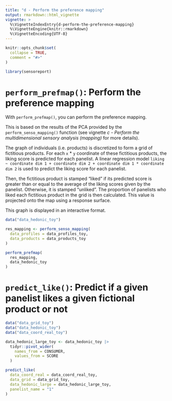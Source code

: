 ```yaml
---
title: "d - Perform the preference mapping"
output: rmarkdown::html_vignette
vignette: >
  %\VignetteIndexEntry{d-perform-the-preference-mapping}
  %\VignetteEngine{knitr::rmarkdown}
  %\VignetteEncoding{UTF-8}
---
```


```r
knitr::opts_chunk$set(
  collapse = TRUE,
  comment = "#>"
)
```

```r
library(sensoreport)
```

<!-- WARNING - This vignette is generated by {fusen} from dev/flat_perform_prefmap.Rmd: do not edit by hand -->

# `perform_prefmap()`: Perform the preference mapping

With `perform_prefmap()`, you can perform the preference mapping.

This is based on the results of the PCA provided by the `perform_senso_mapping()` function (see vignette *c - Perform the multidimensional sensory analysis (mapping)* for more details). 

The graph of individuals (i.e. products) is discretized to form a grid of fictitious products. For each `x` * `y` coordinate of these fictitious products, the liking score is predicted for each panelist. A linear regression model `liking ~ coordinate dim 1 + coordinate dim 2 + coordinate dim 1 * coordinate dim 2` is used to predict the liking score for each panelist. 

Then, the fictitious product is stamped "liked" if its predicted score is greater than or equal to the average of the liking scores given by the panelist. Otherwise, it is stamped "unliked". The proportion of panelists who liked each fictitious product in the grid is then calculated. This value is projected onto the map using a response surface.

This graph is displayed in an interactive format.


```r
data("data_hedonic_toy")

res_mapping <- perform_senso_mapping(
  data_profiles = data_profiles_toy,
  data_products = data_products_toy
)

perform_prefmap(
  res_mapping,
  data_hedonic_toy
)
```

# `predict_like()`: Predict if a given panelist likes a given fictional product or not

    

  

```r
data("data_grid_toy")
data("data_hedonic_toy")
data("data_coord_real_toy")

data_hedonic_large_toy <- data_hedonic_toy |> 
  tidyr::pivot_wider(
    names_from = CONSUMER,
    values_from = SCORE
  )

predict_like(
  data_coord_real = data_coord_real_toy,
  data_grid = data_grid_toy,
  data_hedonic_large = data_hedonic_large_toy,
  panelist_name = "1"
)
```

  

  


